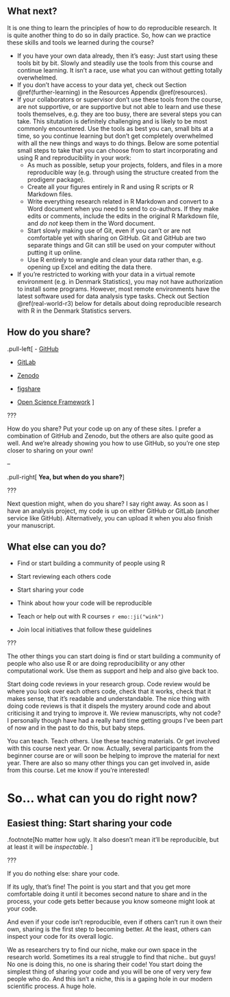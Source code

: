 ## What next?

It is one thing to learn the principles of how to do reproducible
research. It is quite another thing to do so in daily practice. So, how
can we practice these skills and tools we learned during the course?

-   If you have your own data already, then it's easy: Just start using
    these tools bit by bit. Slowly and steadily use the tools from this
    course and continue learning. It isn't a race, use what you can
    without getting totally overwhelmed.
-   If you don't have access to your data yet, check out Section
    \@ref(further-learning) in the Resources Appendix \@ref(resources).
-   If your collaborators or supervisor don't use these tools from the
    course, are not supportive, or are supportive but not able to learn
    and use these tools themselves, e.g. they are too busy, there are
    several steps you can take. This situtation is definitely
    challenging and is likely to be most commonly encountered. Use the
    tools as best you can, small bits at a time, so you continue
    learning but don't get completely overwhelmed with all the new
    things and ways to do things. Below are some potential small steps
    to take that you can choose from to start incorporating and using R
    and reproducibility in your work:
    -   As much as possible, setup your projects, folders, and files in
        a more reproducible way (e.g. through using the structure
        created from the prodigenr package).
    -   Create all your figures entirely in R and using R scripts or R
        Markdown files.
    -   Write everything research related in R Markdown and convert to a
        Word document when you need to send to co-authors. If they make
        edits or comments, include the edits in the original R Markdown
        file, and *do not* keep them in the Word document.
    -   Start slowly making use of Git, even if you can't or are not
        comfortable yet with sharing on GitHub. Git and GitHub are two
        separate things and Git can still be used on your computer
        without putting it up online.
    -   Use R entirely to wrangle and clean your data rather than, e.g.
        opening up Excel and editing the data there.
-   If you're restricted to working with your data in a virtual remote
    environment (e.g. in Denmark Statistics), you may not have
    authorization to install some programs. However, most remote
    environments have the latest software used for data analysis type
    tasks. Check out Section \@ref(real-world-r3) below for details
    about doing reproducible research with R in the Denmark Statistics
    servers.

## How do you share?

.pull-left\[ - [GitHub](https://github.com/)

-   [GitLab](https://gitlab.com/)

-   [Zenodo](https://zenodo.org/)

-   [figshare](https://figshare.com/)

-   [Open Science Framework](https://osf.io/) \]

???

How do you share? Put your code up on any of these sites. I prefer a
combination of GitHub and Zenodo, but the others are also quite good as
well. And we're already showing you how to use GitHub, so you're one
step closer to sharing on your own!

--

.pull-right\[ **Yea, but when do you share?**\]

???

Next question might, when do you share? I say right away. As soon as I
have an analysis project, my code is up on either GitHub or GitLab
(another service like GitHub). Alternatively, you can upload it when you
also finish your manuscript.

## What else can you do?

-   Find or start building a community of people using R

-   Start reviewing each others code

-   Start sharing your code

-   Think about how your code will be reproducible

-   Teach or help out with R courses `r emo::ji("wink")`

-   Join local initiatives that follow these guidelines

???

The other things you can start doing is find or start building a
community of people who also use R or are doing reproducibility or any
other computational work. Use them as support and help and also give
back too.

Start doing code reviews in your research group. Code review would be
where you look over each others code, check that it works, check that it
makes sense, that it's readable and understandable. The nice thing with
doing code reviews is that it dispels the mystery around code and about
criticising it and trying to improve it. We review manuscripts, why not
code? I personally though have had a really hard time getting groups
I've been part of now and in the past to do this, but baby steps.

You can teach. Teach others. Use these teaching materials. Or get
involved with this course next year. Or now. Actually, several
participants from the beginner course are or will soon be helping to
improve the material for next year. There are also so many other things
you can get involved in, aside from this course. Let me know if you're
interested!

# So... what can you do right now?

## Easiest thing: Start sharing your code

.footnote\[No matter how ugly. It also doesn't mean it'll be
reproducible, but at least it will be *inspectable*. \]

???

If you do nothing else: share your code.

If its ugly, that's fine! The point is you start and that you get more
comfortable doing it until it becomes second nature to share and in the
process, your code gets better because you know someone might look at
your code.

And even if your code isn't reproducible, even if others can't run it
own their own, sharing is the first step to becoming better. At the
least, others can inspect your code for its overall logic.

We as researchers try to find our niche, make our own space in the
research world. Sometimes its a real struggle to find that niche.. but
guys! No one is doing this, no one is sharing their code! You start
doing the simplest thing of sharing your code and you will be one of
very very few people who do. And this isn't a niche, this is a gaping
hole in our modern scientific process. A huge hole.

